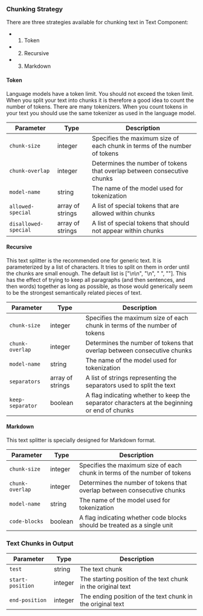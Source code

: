 ### Chunking Strategy
There are three strategies available for chunking text in Text Component:
- 1. Token
- 2. Recursive
- 3. Markdown

#### Token
Language models have a token limit. You should not exceed the token limit. When you split your text into chunks it is therefore a good idea to count the number of tokens. There are many tokenizers. When you count tokens in your text you should use the same tokenizer as used in the language model.

| **Parameter**        | **Type**         | **Description**                                                                                                                                                                                              |
|----------------------|------------------|--------------------------------------------------------------------------------------------------------------------------------------------------------------------------------------------------------------|
| `chunk-size`         | integer          | Specifies the maximum size of each chunk in terms of the number of tokens                                                                                                                                    |
| `chunk-overlap`      | integer          | Determines the number of tokens that overlap between consecutive chunks                                                                                                                                      |
| `model-name`         | string           | The name of the model used for tokenization                                                                                                                                                                  |
| `allowed-special`    | array of strings | A list of special tokens that are allowed within chunks                                                                                                                                                      |
| `disallowed-special` | array of strings | A list of special tokens that should not appear within chunks                                                                                                                                                |

#### Recursive
This text splitter is the recommended one for generic text. It is parameterized by a list of characters. It tries to split on them in order until the chunks are small enough. The default list is ["\n\n", "\n", " ", ""]. This has the effect of trying to keep all paragraphs (and then sentences, and then words) together as long as possible, as those would generically seem to be the strongest semantically related pieces of text.

| **Parameter**      | **Type**         | **Description**                                                                                                                                                                                              |
|--------------------|------------------|--------------------------------------------------------------------------------------------------------------------------------------------------------------------------------------------------------------|
| `chunk-size`       | integer          | Specifies the maximum size of each chunk in terms of the number of tokens                                                                                                                                    |
| `chunk-overlap`    | integer          | Determines the number of tokens that overlap between consecutive chunks                                                                                                                                      |
| `model-name`       | string           | The name of the model used for tokenization                                                                                                                                                                  |
| `separators`       | array of strings | A list of strings representing the separators used to split the text                                                                                                                                         |
| `keep-separator`   | boolean          | A flag indicating whether to keep the separator characters at the beginning or end of chunks                                                                                                                 |


#### Markdown
This text splitter is specially designed for Markdown format.

| **Parameter**      | **Type** | **Description**                                                                                                                                                                                              |
|--------------------|----------|--------------------------------------------------------------------------------------------------------------------------------------------------------------------------------------------------------------|
| `chunk-size`       | integer  | Specifies the maximum size of each chunk in terms of the number of tokens                                                                                                                                    |
| `chunk-overlap`    | integer  | Determines the number of tokens that overlap between consecutive chunks                                                                                                                                      |
| `model-name`       | string   | The name of the model used for tokenization                                                                                                                                                                  |
| `code-blocks`      | boolean  | A flag indicating whether code blocks should be treated as a single unit                                                                                                                                     |

### Text Chunks in Output
| **Parameter**    | **Type** | **Description**                                              |
|------------------|----------|--------------------------------------------------------------|
| `test`           | string   | The text chunk                                               |
| `start-position` | integer  | The starting position of the text chunk in the original text |
| `end-position`   | integer  | The ending position of the text chunk in the original text   |

